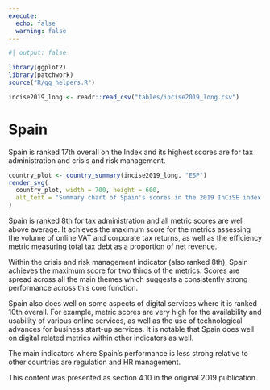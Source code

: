 ```yaml
---
execute:
  echo: false
  warning: false
---
```


<!-- DO NOT EDIT THIS FILE --->
<!-- AUTO GENERATED FROM r/generate_country_qmd.r --->

```r
#| output: false

library(ggplot2)
library(patchwork)
source("R/gg_helpers.R")

incise2019_long <- readr::read_csv("tables/incise2019_long.csv")

```

# Spain {#sec-country-esp .unnumbered}

:::{.lead}
Spain is ranked 17th overall on the Index and its highest scores are for tax
administration and crisis and risk management.
:::

```r
country_plot <- country_summary(incise2019_long, "ESP")
render_svg(
  country_plot, width = 700, height = 600,
  alt_text = "Summary chart of Spain's scores in the 2019 InCiSE index."
)
```

Spain is ranked 8th for tax administration and all metric scores are well
above average. It achieves the maximum score for the metrics assessing the
volume of online VAT and corporate tax returns, as well as the efficiency
metric measuring total tax debt as a proportion of net revenue.

Within the crisis and risk management indicator (also ranked 8th), Spain
achieves the maximum score for two thirds of the metrics. Scores are spread
across all the main themes which suggests a consistently strong performance
across this core function.

Spain also does well on some aspects of digital services where it is ranked
10th overall. For example, metric scores are very high for the availability
and usability of various online services, as well as the use of technological
advances for business start-up services. It is notable that Spain does well on
digital related metrics within other indicators as well.

The main indicators where Spain's performance is less strong relative to other
countries are regulation and HR management.

::: {.callout-note .crf title="Cross-referencing note" icon="false"}
This content was presented as section 4.10 in the original 2019 publication.
:::
